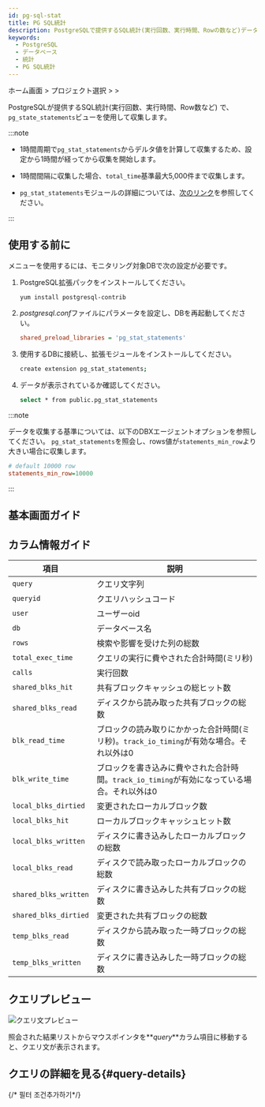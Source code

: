 ```yaml
---
id: pg-sql-stat
title: PG SQL統計
description: PostgreSQLで提供するSQL統計(実行回数、実行時間、Rowの数など)データで、PG_state_statementsビューを通じて収集します。
keywords:
  - PostgreSQL
  - データベース
  - 統計
  - PG SQL統計
---
```


ホーム画面 &gt; プロジェクト選択 &gt; <Cmdname sid="side_reportStat" className="uitext" /> &gt; <Cmdname sid="side_pgStat" className="uitext" />

PostgreSQLが提供するSQL統計(実行回数、実行時間、Row数など) で、`pg_state_statements`ビューを使用して収集します。

:::note

- 1時間周期で`pg_stat_statements`からデルタ値を計算して収集するため、設定から1時間が経ってから収集を開始します。

- 1時間間隔に収集した場合、`total_time`基準最大5,000件まで収集します。

- `pg_stat_statements`モジュールの詳細については、[次のリンク](https://www.postgresql.org/docs/current/pgstatstatements.html)を参照してください。

:::

## 使用する前に

<Cmdname sid="side_pgStat" className="uitext" />メニューを使用するには、モニタリング対象DBで次の設定が必要です。

1. PostgreSQL拡張パックをインストールしてください。

   ```bash
   yum install postgresql-contrib
   ```

2. *postgresql.conf*ファイルにパラメータを設定し、DBを再起動してください。

   ```ini title='postgresql.conf'
   shared_preload_libraries = 'pg_stat_statements'
   ```

3. 使用するDBに接続し、拡張モジュールをインストールしてください。

   ```bash
   create extension pg_stat_statements;
   ```

4. データが表示されているか確認してください。

   ```bash
   select * from public.pg_stat_statements
   ```

:::note

データを収集する基準については、以下のDBXエージェントオプションを参照してください。 `pg_stat_statements`を照会し、rows値が`statements_min_row`より大きい場合に収集します。

```ini title="whatap.conf"
# default 10000 row
statements_min_row=10000
```

:::

## 基本画面ガイド

<ImgLang img='db-pg-sql-stat.png' desc='PG SQL統計' />


<Dbproductsqlstatbasicusage />

## カラム情報ガイド

| 項目                    | 説明                                                      |
| --------------------- | ------------------------------------------------------- |
| `query`               | クエリ文字列                                                  |
| `queryid`             | クエリハッシュコード                                              |
| `user`                | ユーザーoid                                                 |
| `db`                  | データベース名                                                 |
| `rows`                | 検索や影響を受けた列の総数                                           |
| `total_exec_time`     | クエリの実行に費やされた合計時間(ミリ秒)                                   |
| `calls`               | 実行回数                                                    |
| `shared_blks_hit`     | 共有ブロックキャッシュの総ヒット数                                       |
| `shared_blks_read`    | ディスクから読み取った共有ブロックの総数                                    |
| `blk_read_time`       | ブロックの読み取りにかかった合計時間(ミリ秒)。`track_io_timing`が有効な場合。それ以外は0  |
| `blk_write_time`      | ブロックを書き込みに費やされた合計時間。`track_io_timing`が有効になっている場合。それ以外は0 |
| `local_blks_dirtied`  | 変更されたローカルブロック数                                          |
| `local_blks_hit`      | ローカルブロックキャッシュヒット数                                       |
| `local_blks_written`  | ディスクに書き込みしたローカルブロックの総数                                  |
| `local_blks_read`     | ディスクで読み取ったローカルブロックの総数                                   |
| `shared_blks_written` | ディスクに書き込みした共有ブロックの総数                                    |
| `shared_blks_dirtied` | 変更された共有ブロックの総数                                          |
| `temp_blks_read`      | ディスクから読み取った一時ブロックの総数                                    |
| `temp_blks_written`   | ディスクに書き込みした一時ブロックの総数                                    |

## クエリプレビュー

![クエリ文プレビュー](/img/db-sql-preview.png)

照会された結果リストからマウスポインタを**_query_**カラム項目に移動すると、クエリ文が表示されます。

## クエリの詳細を見る{#query-details}

<ImgLang img='db-sql-details-postgresql.png' desc='SQL詳細' />


<Dbproductsqlstatquerydetails />

{/* 필터 조건추가하기*/}

<Dbsqlfilter level={2} />


<Dbv2dataeditcolumn level={2} />
